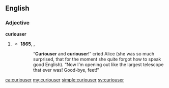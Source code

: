 ==English==

===Adjective===
'''curiouser'''

# {{context|nonstandard|lang=en}} {{en-comparative of|curious}}
#* '''1865''', {{w|Lewis Carroll}}, {{w|Alice's Adventures in Wonderland}}
#*:“'''Curiouser''' and '''curiouser'''!” cried Alice (she was so much surprised, that for the moment she quite forgot how to speak good English). “Now I’m opening out like the largest telescope that ever was! Good-bye, feet!”

[[ca:curiouser]]
[[my:curiouser]]
[[simple:curiouser]]
[[sv:curiouser]]